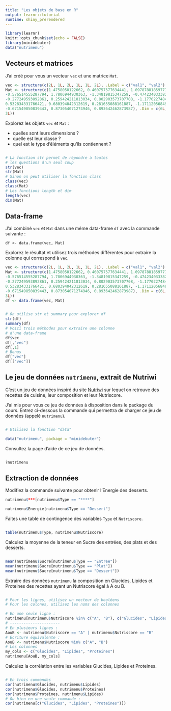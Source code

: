 ```yaml
---
title: "Les objets de base en R"
output: learnr::tutorial
runtime: shiny_prerendered
---
```


```r
library(learnr)
knitr::opts_chunk$set(echo = FALSE)
library(minidebuter)
data("nutrimenu")
```

## Vecteurs et matrices

J'ai créé pour vous un vecteur `vec` et une matrice `Mat`.
 
```r
vec <- structure(c(2L, 1L, 2L, 1L, 1L, 2L), .Label = c("val1", "val2"), class = "factor")
Mat <- structure(c(1.4758050122662, 0.460757577634441, 1.09787881859777, 
-0.576514555287794, 1.7806944930363, -1.34819815347259, -0.474234033382841, 
-0.277249593892861, 0.259424211813034, 0.802903573707708, -1.17702274849553, 
0.532834331766421, 0.680394042312619, 0.281655088161887, -1.17112056849342, 
-0.671549850839443, 0.873054071274946, 0.893642462873987), .Dim = c(6L, 
3L))
```

Explorez les objets `vec` et `Mat` : 

 * quelles sont leurs dimensions ?
 * quelle est leur classe ?
 * quel est le type d'éléments qu'ils contiennent ?
 

```r

```

```r
# La fonction str permet de répondre à toutes
# les questions d'un seul coup
str(vec)
str(Mat)
# Sinon on peut utiliser la fonction class
class(vec)
class(Mat)
# Les fonctions length et dim
length(vec)
dim(Mat)
```

## Data-frame

J'ai combiné `vec` et `Mat` dans une même data-frame `df` avec la commande suivante : 

```
df <- data.frame(vec, Mat)
```

Explorez le résultat et utilisez trois méthodes différentes pour extraire la colonne qui correspond à `vec`.


```r
vec <- structure(c(2L, 1L, 2L, 1L, 1L, 2L), .Label = c("val1", "val2"), class = "factor")
Mat <- structure(c(1.4758050122662, 0.460757577634441, 1.09787881859777, 
-0.576514555287794, 1.7806944930363, -1.34819815347259, -0.474234033382841, 
-0.277249593892861, 0.259424211813034, 0.802903573707708, -1.17702274849553, 
0.532834331766421, 0.680394042312619, 0.281655088161887, -1.17112056849342, 
-0.671549850839443, 0.873054071274946, 0.893642462873987), .Dim = c(6L, 
3L))
df <- data.frame(vec, Mat)

```

```r

```

```r
# On utilise str et summary pour explorer df
str(df)
summary(df)
# Voici trois méthodes pour extraire une colonne
# d'une data-frame
df$vec
df[,"vec"]
df[,1]
# Bonus
df["vec"]
df[["vec"]]
```

## Le jeu de données `nutrimenu`, extrait de Nutriwi

C'est un jeu de données inspiré du site [Nutriwi](https://www.nutriwi.com/) sur lequel on retrouve des recettes de cuisine, leur composition et leur Nutriscore.

J'ai mis pour vous ce jeu de données à disposition dans le package du cours. Entrez ci-dessous la commande qui permettra de charger ce jeu de données (appelé `nutrimenu`).

```r

```

```r
# Utilisez la fonction "data"
```

```r
data("nutrimenu", package = "minidebuter")
```

Consultez la page d'aide de ce jeu de données.

```r

```


```r
?nutrimenu
```

## Extraction de données

Modifiez la commande suivante pour obtenir l'Energie des desserts.

```r
nutrimenu$***[nutrimenu$Type == "****"]
```

```r
nutrimenu$Energie[nutrimenu$Type == "Dessert"]

```

Faites une table de contingence des variables `Type` et `Nutriscore`.

```r

```

```r
table(nutrimenu$Type, nutrimenu$Nutriscore)
```

Calculez la moyenne de la teneur en Sucre des entrées, des plats et des desserts.

```r

```

```r
mean(nutrimenu$Sucre[nutrimenu$Type == "Entree"])
mean(nutrimenu$Sucre[nutrimenu$Type == "Plat"])
mean(nutrimenu$Sucre[nutrimenu$Type == "Dessert"])
```

Extraire des données `nutrimenu` la composition en Glucides, Lipides et Proteines des recettes ayant un Nutriscore égal à A ou B.


```r

```

```r
# Pour les lignes, utilisez un vecteur de booléens
# Pour les colones, utilisez les noms des colonnes
```

```r
# En une seule ligne : 
nutrimenu[nutrimenu$Nutriscore %in% c("A", "B"), c("Glucides", "Lipides", "Proteines")]
# ----------------------
# En plusieurs lignes : 
AouB <- nutrimenu$Nutriscore == "A" | nutrimenu$Nutriscore == "B"
# Ecriture équivalente :
AouB <- nutrimenu$Nutriscore %in% c("A", "B")
# Les colonnes
my_cols <- c("Glucides", "Lipides", "Proteines")
nutrimenu[AouB, my_cols]
```

Calculez la corrélation entre les variables Glucides, Lipides et Proteines.

```r

```

```r
# En trois commandes 
cor(nutrimenu$Glucides, nutrimenu$Lipides)
cor(nutrimenu$Glucides, nutrimenu$Proteines)
cor(nutrimenu$Proteines, nutrimenu$Lipides)
# Ou bien en une seule commande : 
cor(nutrimenu[c("Glucides", "Lipides", "Proteines")])
```



